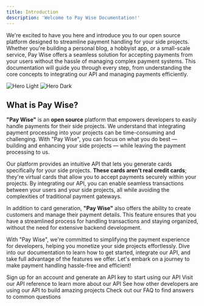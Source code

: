 ```yaml
---
title: Introduction
description: 'Welcome to Pay Wise Documentation!'
---
```


We're excited to have you here and introduce you to our open source platform designed to streamline payment handling for your side projects. Whether you're building a personal blog, a hobbyist app, or a small-scale service, Pay Wise offers a seamless solution for accepting payments from your users without the hassle of managing complex payment systems. This documentation will guide you through every step, from understanding the core concepts to integrating our API and managing payments efficiently.

<img
  className="block dark:hidden"
  src="/images/hero-light.svg"
  alt="Hero Light"
/>
<img
  className="hidden dark:block"
  src="/images/hero-dark.svg"
  alt="Hero Dark"
/>

## What is Pay Wise?

**"Pay Wise"** is an **open source** platform that empowers developers to easily handle payments for their side projects. We understand that integrating payment processing into your projects can be time-consuming and challenging. With "Pay Wise", you can focus on what you do best — building and enhancing your side projects — while leaving the payment processing to us.

Our platform provides an intuitive API that lets you generate cards specifically for your side projects. **These cards aren't real credit cards**; they're virtual cards that allow you to accept payments securely within your projects. By integrating our API, you can enable seamless transactions between your users and your side projects, all while avoiding the complexities of traditional payment gateways.

In addition to card generation, **"Pay Wise"** also offers the ability to create customers and manage their payment details. This feature ensures that you have a streamlined process for handling transactions and staying organized, without the need for extensive backend development.

With "Pay Wise", we're committed to simplifying the payment experience for developers, helping you monetize your side projects effortlessly. Dive into our documentation to learn how to get started, integrate our API, and take full advantage of the features we offer. Let's embark on a journey to make payment handling hassle-free and efficient!

<CardGroup cols={2}>
  <Card title="Quickstart" icon="circle-play" href="/quickstart">
    Sign up for an account and generate an API key to start using our API
  </Card>
  <Card title="API Reference" icon="code" href="/api-reference">
    Visit our API reference to learn more about our API
  </Card>
  <Card title="Showcase" icon="eye" href="http://localhost:8080/showcase">
    See how other developers are using our API to build amazing projects
  </Card>
  <Card title="FAQ" icon="map" href="/faq">
    Check out our FAQ to find answers to common questions
  </Card>
</CardGroup>
